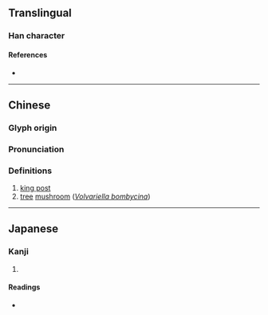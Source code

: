 {{character info/new}}
==Translingual==

===Han character===
{{Han char|rn=75|rad=木|as=06|sn=10|four=41927|canj=DMBL|ids=⿰[[木]][[而]]}}

====References====
* {{Han ref|kx=0523.150|dkj=14727|dj=0911.130|hdz=21196.070|uh=682D|ud=26669|bh=D1E6|bd=53734}}

----

==Chinese==
{{zh-forms}}

===Glyph origin===
{{Han etym}}

===Pronunciation===
{{zh-pron
|m=ér
|c=ji4
|mc=y
|oc=y
|ma=
|cat=n,pn
}}

===Definitions===
{{zh-hanzi}}

# [[king post]]
# [[tree]] [[mushroom]] (''[[w:Volvariella bombycina|Volvariella bombycina]]'')

----

==Japanese==

===Kanji===
{{ja-kanji|grade=|rs=木06}}

# {{defn|lang=ja|sort=木06}}

====Readings====
* {{ja-readings|on=[[じ]] (ji), [[に]] (ni)|kun=[[ますがた]] (masugata)}}